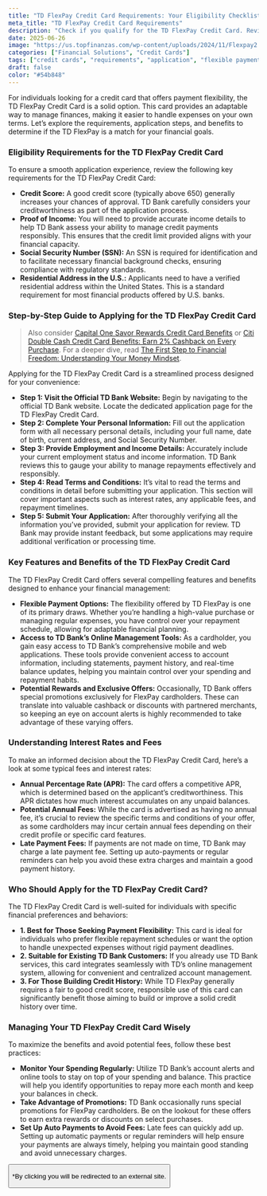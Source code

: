 ```yaml
---
title: "TD FlexPay Credit Card Requirements: Your Eligibility Checklist"
meta_title: "TD FlexPay Credit Card Requirements"
description: "Check if you qualify for the TD FlexPay Credit Card. Review the requirements and application process to unlock financial flexibility and rewards."
date: 2025-06-26
image: "https://us.topfinanzas.com/wp-content/uploads/2024/11/Flexpay2.webp"
categories: ["Financial Solutions", "Credit Cards"]
tags: ["credit cards", "requirements", "application", "flexible payments"]
draft: false
color: "#54b848"
---
```


For individuals looking for a credit card that offers payment flexibility, the TD FlexPay Credit Card is a solid option. This card provides an adaptable way to manage finances, making it easier to handle expenses on your own terms. Let’s explore the requirements, application steps, and benefits to determine if the TD FlexPay is a match for your financial goals.

### Eligibility Requirements for the TD FlexPay Credit Card

To ensure a smooth application experience, review the following key requirements for the TD FlexPay Credit Card:

- **Credit Score:** A good credit score (typically above 650) generally increases your chances of approval. TD Bank carefully considers your creditworthiness as part of the application process.
- **Proof of Income:** You will need to provide accurate income details to help TD Bank assess your ability to manage credit payments responsibly. This ensures that the credit limit provided aligns with your financial capacity.
- **Social Security Number (SSN):** An SSN is required for identification and to facilitate necessary financial background checks, ensuring compliance with regulatory standards.
- **Residential Address in the U.S.:** Applicants need to have a verified residential address within the United States. This is a standard requirement for most financial products offered by U.S. banks.

### Step-by-Step Guide to Applying for the TD FlexPay Credit Card

> Also consider [Capital One Savor Rewards Credit Card Benefits](/financial-solutions/capital-one-savor-rewards-credit-card-benefits) or [Citi Double Cash Credit Card Benefits: Earn 2% Cashback on Every Purchase](/financial-solutions/citi-double-cash-credit-card-benefits). For a deeper dive, read [The First Step to Financial Freedom: Understanding Your Money Mindset](/personal-finance/the-first-step-to-financial-freedom-understanding-your-money-mindset).

Applying for the TD FlexPay Credit Card is a streamlined process designed for your convenience:

- **Step 1: Visit the Official TD Bank Website:** Begin by navigating to the official TD Bank website. Locate the dedicated application page for the TD FlexPay Credit Card.
- **Step 2: Complete Your Personal Information:** Fill out the application form with all necessary personal details, including your full name, date of birth, current address, and Social Security Number.
- **Step 3: Provide Employment and Income Details:** Accurately include your current employment status and income information. TD Bank reviews this to gauge your ability to manage repayments effectively and responsibly.
- **Step 4: Read Terms and Conditions:** It’s vital to read the terms and conditions in detail before submitting your application. This section will cover important aspects such as interest rates, any applicable fees, and repayment timelines.
- **Step 5: Submit Your Application:** After thoroughly verifying all the information you’ve provided, submit your application for review. TD Bank may provide instant feedback, but some applications may require additional verification or processing time.

### Key Features and Benefits of the TD FlexPay Credit Card

The TD FlexPay Credit Card offers several compelling features and benefits designed to enhance your financial management:

- **Flexible Payment Options:** The flexibility offered by TD FlexPay is one of its primary draws. Whether you’re handling a high-value purchase or managing regular expenses, you have control over your repayment schedule, allowing for adaptable financial planning.
- **Access to TD Bank’s Online Management Tools:** As a cardholder, you gain easy access to TD Bank’s comprehensive mobile and web applications. These tools provide convenient access to account information, including statements, payment history, and real-time balance updates, helping you maintain control over your spending and repayment habits.
- **Potential Rewards and Exclusive Offers:** Occasionally, TD Bank offers special promotions exclusively for FlexPay cardholders. These can translate into valuable cashback or discounts with partnered merchants, so keeping an eye on account alerts is highly recommended to take advantage of these varying offers.

### Understanding Interest Rates and Fees

To make an informed decision about the TD FlexPay Credit Card, here’s a look at some typical fees and interest rates:

- **Annual Percentage Rate (APR):** The card offers a competitive APR, which is determined based on the applicant’s creditworthiness. This APR dictates how much interest accumulates on any unpaid balances.
- **Potential Annual Fees:** While the card is advertised as having no annual fee, it’s crucial to review the specific terms and conditions of your offer, as some cardholders may incur certain annual fees depending on their credit profile or specific card features.
- **Late Payment Fees:** If payments are not made on time, TD Bank may charge a late payment fee. Setting up auto-payments or regular reminders can help you avoid these extra charges and maintain a good payment history.

### Who Should Apply for the TD FlexPay Credit Card?

The TD FlexPay Credit Card is well-suited for individuals with specific financial preferences and behaviors:

- **1. Best for Those Seeking Payment Flexibility:** This card is ideal for individuals who prefer flexible repayment schedules or want the option to handle unexpected expenses without rigid payment deadlines.
- **2. Suitable for Existing TD Bank Customers:** If you already use TD Bank services, this card integrates seamlessly with TD’s online management system, allowing for convenient and centralized account management.
- **3. For Those Building Credit History:** While TD FlexPay generally requires a fair to good credit score, responsible use of this card can significantly benefit those aiming to build or improve a solid credit history over time.

<AdZone id="us_budgetbeepro_4" />

### Managing Your TD FlexPay Credit Card Wisely

To maximize the benefits and avoid potential fees, follow these best practices:

- **Monitor Your Spending Regularly:** Utilize TD Bank’s account alerts and online tools to stay on top of your spending and balance. This practice will help you identify opportunities to repay more each month and keep your balances in check.
- **Take Advantage of Promotions:** TD Bank occasionally runs special promotions for FlexPay cardholders. Be on the lookout for these offers to earn extra rewards or discounts on select purchases.
- **Set Up Auto Payments to Avoid Fees:** Late fees can quickly add up. Setting up automatic payments or regular reminders will help ensure your payments are always timely, helping you maintain good standing and avoid unnecessary charges.

<Button
  label="Apply on Official Site"
  link="https://www.td.com/us/en/personal-banking/credit-cards/flex-pay"
/>

<p class="text-sm mt-2">
  *By clicking you will be redirected to an external site.
</p>
